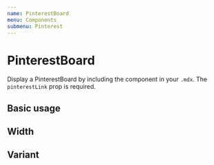 ```yaml
---
name: PinterestBoard
menu: Components
submenu: Pinterest
---
```



# PinterestBoard

Display a PinterestBoard by including the component in your `.mdx`. The `pinterestLink` prop is required.

<Props of={PinterestBoard} />

## Basic usage

<Playground>
  <PinterestBoard pinterestLink="fromspacewithlove/astronauts/" />
</Playground>

## Width

<Playground>
  <PinterestBoard pinterestLink="fromspacewithlove/astronauts/" width={900} />
</Playground>

## Variant

<Playground>
  <PinterestBoard pinterestLink="fromspacewithlove" variant="user" />
</Playground>
